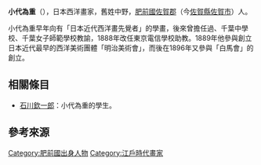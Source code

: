 {{japanese|小代 為重|しょうだい ためしげ|Syōdai Tameshige}}
'''小代為重'''（{{bd|1863年|10月11日|1951年|6月1日}}），日本西洋畫家，舊姓中野，[[肥前國|肥前國]][[佐賀郡|佐賀郡]]（今[[佐賀縣|佐賀縣]][[佐賀市|佐賀市]]）人{{r|k}}。

小代為重早年向有「日本近代西洋畫先覺者」的{{link-ja|百武兼行|百武兼行}}學畫，後來曾擔任過{{link-ja|千葉師範學校|千葉師範学校}}、千葉中學校、千葉女子師範學校教諭，1888年改任東京電信學校助教{{r|蔡}}{{r|k}}。1889年他參與創立日本近代最早的西洋美術團體「明治美術會」，而後在1896年又參與「白馬會」的創立{{r|蔡}}{{r|k}}。

== 相關條目 ==
*[[石川欽一郎|石川欽一郎]]：小代為重的學生。

== 參考來源 ==
{{reflist|refs=
<ref name="蔡">{{cite book|author=蔡秀美 |chapter=〈石川欽一郎（1871－1945） 臺灣西洋美術教育的啟蒙者〉 |title=《教育愛－台灣人物誌III》|isbn=978-986-01-5092-6 |pages=2－3頁|date=2008年10月}}</ref>
<ref name="k">{{cite web |url=http://kotobank.jp/word/%E5%B0%8F%E4%BB%A3%E7%82%BA%E9%87%8D |language=ja |title=小代為重 |work=kotobank |accessdate=2014-01-25 |archive-date=2013-05-13 |archive-url=https://web.archive.org/web/20130513084437/http://kotobank.jp/word/%E5%B0%8F%E4%BB%A3%E7%82%BA%E9%87%8D |dead-url=no }}</ref>
}}

[[Category:肥前國出身人物|Category:肥前國出身人物]]
[[Category:江戶時代畫家|Category:江戶時代畫家]]